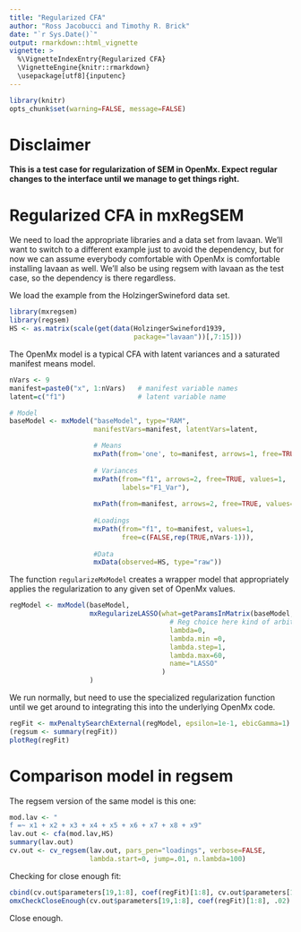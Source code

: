 ```yaml
---
title: "Regularized CFA"
author: "Ross Jacobucci and Timothy R. Brick"
date: "`r Sys.Date()`"
output: rmarkdown::html_vignette
vignette: >
  %\VignetteIndexEntry{Regularized CFA}
  \VignetteEngine{knitr::rmarkdown}
  \usepackage[utf8]{inputenc}
---
```


```r
library(knitr)
opts_chunk$set(warning=FALSE, message=FALSE)
```

# Disclaimer
**This is a test case for regularization of SEM in OpenMx.  Expect regular changes to the interface until we manage to get things right.
**

# Regularized CFA in mxRegSEM
We need to load the appropriate libraries and a data set from lavaan. We'll want to switch to a different example just to avoid the dependency, but for now we can assume everybody comfortable with OpenMx is comfortable installing lavaan as well.  We'll also be using regsem with lavaan as the test case, so the dependency is there regardless.

We load the example from the HolzingerSwineford data set. 

```r
library(mxregsem)
library(regsem)
HS <- as.matrix(scale(get(data(HolzingerSwineford1939,
                               package="lavaan"))[,7:15]))
```

The OpenMx model is a typical CFA with latent variances and a saturated manifest means model.

```r
nVars <- 9
manifest=paste0("x", 1:nVars)   # manifest variable names
latent=c("f1")                  # latent variable name

# Model
baseModel <- mxModel("baseModel", type="RAM", 
                     manifestVars=manifest, latentVars=latent,

                     # Means
                     mxPath(from='one', to=manifest, arrows=1, free=TRUE),
                     
                     # Variances
                     mxPath(from="f1", arrows=2, free=TRUE, values=1,
                            labels="F1_Var"),
                     
                     mxPath(from=manifest, arrows=2, free=TRUE, values=1),
                     
                     #Loadings
                     mxPath(from="f1", to=manifest, values=1,
                            free=c(FALSE,rep(TRUE,nVars-1))),
                     
                     #Data
                     mxData(observed=HS, type="raw"))
```


The function `regularizeMxModel` creates a wrapper model that appropriately applies the regularization to any given set of OpenMx values.

```r
regModel <- mxModel(baseModel, 
                    mxRegularizeLASSO(what=getParamsInMatrix(baseModel, "A"),
                                        # Reg choice here kind of arbitrary
                                        lambda=0, 
                                        lambda.min =0, 
                                        lambda.step=1, 
                                        lambda.max=60,
                                        name="LASSO"
                                      )
                    )
```

We run normally, but need to use the specialized regularization function until we get around to integrating this into the underlying OpenMx code.

```r
regFit <- mxPenaltySearchExternal(regModel, epsilon=1e-1, ebicGamma=1)
(regsum <- summary(regFit))
plotReg(regFit)
```


# Comparison model in regsem
The regsem  version of the same model is this one:

```r
mod.lav <- "
f =~ x1 + x2 + x3 + x4 + x5 + x6 + x7 + x8 + x9"
lav.out <- cfa(mod.lav,HS)
summary(lav.out)
cv.out <- cv_regsem(lav.out, pars_pen="loadings", verbose=FALSE,
                    lambda.start=0, jump=.01, n.lambda=100)
```


Checking for close enough fit:

```r
cbind(cv.out$parameters[19,1:8], coef(regFit)[1:8], cv.out$parameters[19,1:8]-coef(regFit)[1:8])
omxCheckCloseEnough(cv.out$parameters[19,1:8], coef(regFit)[1:8], .02) 
```

Close enough.
